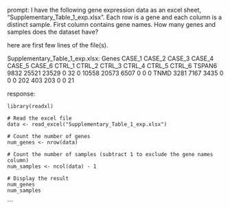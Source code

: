 prompt:
I have the following gene expression data as an excel sheet,  "Supplementary_Table_1_exp.xlsx". Each row is a gene and each column is a distinct sample. First column contains gene names. How many genes and samples does the dataset have?

here are first few lines of the file(s).

Supplementary_Table_1_exp.xlsx:
Genes	CASE_1	CASE_2	CASE_3	CASE_4	CASE_5	CASE_6	CTRL_1	CTRL_2	CTRL_3	CTRL_4	CTRL_5	CTRL_6
TSPAN6	9832	25521	23529	0	32	0	10558	20573	6507	0	0	 0
TNMD	3281	 7167	 3435	0	 0	0	  202	  403	 203	0	0	21


response:
```
library(readxl)

# Read the excel file
data <- read_excel("Supplementary_Table_1_exp.xlsx")

# Count the number of genes
num_genes <- nrow(data)

# Count the number of samples (subtract 1 to exclude the gene names column)
num_samples <- ncol(data) - 1

# Display the result
num_genes
num_samples
```
```

